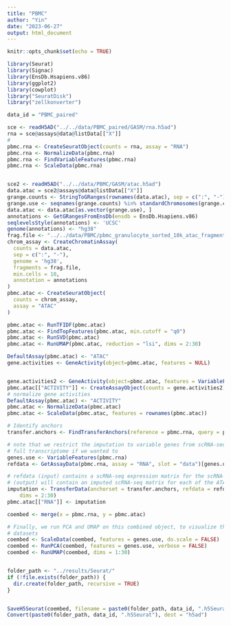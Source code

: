 ---
title: "PBMC"
author: "Yin"
date: "2023-06-27"
output: html_document
---

```{r setup, include=FALSE}
knitr::opts_chunk$set(echo = TRUE)
```


```{r}
library(Seurat)
library(Signac)
library(EnsDb.Hsapiens.v86)
library(ggplot2)
library(cowplot)
library("SeuratDisk")
library("zellkonverter")

data_id = "PBMC_paired"

sce <- readH5AD("../../data/PBMC_paired/GASM/rna.h5ad")
rna = sce@assays@data@listData[["X"]]
# 
pbmc.rna <- CreateSeuratObject(counts = rna, assay = "RNA")
pbmc.rna <- NormalizeData(pbmc.rna)
pbmc.rna <- FindVariableFeatures(pbmc.rna)
pbmc.rna <- ScaleData(pbmc.rna)


sce2 <- readH5AD("../../data/PBMC/GASM/atac.h5ad")
data.atac = sce2@assays@data@listData[["X"]]
grange.counts <- StringToGRanges(rownames(data.atac), sep = c(":", "-"))
grange.use <- seqnames(grange.counts) %in% standardChromosomes(grange.counts)
data.atac <- data.atac[as.vector(grange.use), ]
annotations <- GetGRangesFromEnsDb(ensdb = EnsDb.Hsapiens.v86)
seqlevelsStyle(annotations) <- 'UCSC'
genome(annotations) <- "hg38"
frag.file <- "../../data/PBMC/pbmc_granulocyte_sorted_10k_atac_fragments.tsv.gz"
chrom_assay <- CreateChromatinAssay(
  counts = data.atac,
  sep = c(":", "-"),
  genome = 'hg38',
  fragments = frag.file,
  min.cells = 10,
  annotation = annotations
)
pbmc.atac <- CreateSeuratObject(
  counts = chrom_assay,
  assay = "ATAC"
)

pbmc.atac <- RunTFIDF(pbmc.atac)
pbmc.atac <- FindTopFeatures(pbmc.atac, min.cutoff = "q0")
pbmc.atac <- RunSVD(pbmc.atac)
pbmc.atac <- RunUMAP(pbmc.atac, reduction = "lsi", dims = 2:30)

DefaultAssay(pbmc.atac) <- "ATAC"
gene.activities <- GeneActivity(object=pbmc.atac, features = NULL)


gene.activities2 <- GeneActivity(object=pbmc.atac, features = VariableFeatures(pbmc.rna))
pbmc.atac[["ACTIVITY"]] <- CreateAssayObject(counts = gene.activities2)
# normalize gene activities
DefaultAssay(pbmc.atac) <- "ACTIVITY"
pbmc.atac <- NormalizeData(pbmc.atac)
pbmc.atac <- ScaleData(pbmc.atac, features = rownames(pbmc.atac))
```

```{r}
# Identify anchors
transfer.anchors <- FindTransferAnchors(reference = pbmc.rna, query = pbmc.atac, features = VariableFeatures(object = pbmc.rna), reference.assay = "RNA", query.assay = "ACTIVITY", reduction = "cca")
```


```{r}
# note that we restrict the imputation to variable genes from scRNA-seq, but could impute the
# full transcriptome if we wanted to
genes.use <- VariableFeatures(pbmc.rna)
refdata <- GetAssayData(pbmc.rna, assay = "RNA", slot = "data")[genes.use, ]

# refdata (input) contains a scRNA-seq expression matrix for the scRNA-seq cells.  imputation
# (output) will contain an imputed scRNA-seq matrix for each of the ATAC cells
imputation <- TransferData(anchorset = transfer.anchors, refdata = refdata, weight.reduction = pbmc.atac[["lsi"]],
    dims = 2:30)
pbmc.atac[["RNA"]] <- imputation

coembed <- merge(x = pbmc.rna, y = pbmc.atac)

# Finally, we run PCA and UMAP on this combined object, to visualize the co-embedding of both
# datasets
coembed <- ScaleData(coembed, features = genes.use, do.scale = FALSE)
coembed <- RunPCA(coembed, features = genes.use, verbose = FALSE)
coembed <- RunUMAP(coembed, dims = 1:30)


folder_path <- "../results/Seurat/" 
if (!file.exists(folder_path)) {
  dir.create(folder_path, recursive = TRUE)
}


SaveH5Seurat(coembed, filename = paste0(folder_path, data_id, ".h5Seurat"),overwrite=T)
Convert(paste0(folder_path, data_id, ".h5Seurat"), dest = "h5ad")

```


